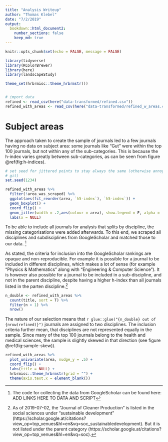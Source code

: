 ```yaml
---
title: "Analysis Writeup"
author: "Thomas Klebel"
date: "7/2/2019"
output: 
  bookdown::html_document2:
    number_sections: false
    keep_md: true
---
```


```r
knitr::opts_chunk$set(echo = FALSE, message = FALSE)
```

```r
library(tidyverse)
library(RColorBrewer)
library(here)
library(landscapeStudy)

theme_set(hrbrmisc::theme_hrbrmstr())


# import data
refined <- read_csv(here("data-transformed/refined.csv"))
refined_with_areas <- read_csv(here("data-transformed/refined_w_areas.csv"))

```

# Subject areas
The approach taken to create the sample of journals led to a few journals 
having no data on subject area: some journals like "Gut" were within the top
100 journals, but not within any of the sub-categories. This is because the
h-index varies greatly between sub-categories, as can be seen from figure 
\@ref(fig:h-indices).

```r
# set seed for jittered points to stay always the same (otherwise annoying for
# git)
set.seed(1234)

refined_with_areas %>% 
  filter(!area_was_scraped) %>% 
  ggplot(aes(fct_reorder(area, `h5-index`), `h5-index`)) +
  geom_boxplot() +
  coord_flip() +
  geom_jitter(width = .2,aes(colour = area), show.legend = F, alpha = .5) +
  labs(x = NULL)
```

To be able to include all journals for analysis that splits by discipline, the
missing categorisations were added afterwards. To this end, we scraped all 
disciplines and subdisciplines from GoogleScholar and matched those to our data.
^[The code for collecting the data from GoogleScholar can be found here:
ADD LINKS HERE TO DATA AND SCRIPT]

As stated, the criteria for inclusion into the GoogleScholar rankings are opaque
and non-reproducible. For example it is possible for a journal to be included in
different disciplines, which makes a lot of sense
(for example "Physics & Mathematics" along with 
"Engineering & Computer Science"). It is however also possible for a journal to
be included in a sub-discipline, and not in the parent discipline, despite 
having a higher h-index than all journals listed in the parten discipline.^[As
of 2019-07-02, the "Journal of Cleaner Production" is listed in the social 
sciences under "sustainable development"
(https://scholar.google.at/citations?view_op=top_venues&hl=en&vq=soc_sustainabledevelopment). 
But it is not listed under the parent category 
(https://scholar.google.at/citations?view_op=top_venues&hl=en&vq=soc).]


```r
n_double <- refined_with_areas %>% 
  count(title, sort = T) %>% 
  filter(n > 1) %>% 
  nrow()
```


The nature of our selection means that 
`r glue::glue("{n_double} out of {nrow(refined)}")` journals are assigned to two
disciplines. The inclusion criteria further mean, that disciplines are not 
represented equally in the sample. Since many of the top 100 journals belong to 
the health and medical sciences, the sample is slightly skewed in that direction
(see figure \@ref(fig:sample-skew)).


```r
refined_with_areas %>%
  plot_univariate(area, nudge_y = .5) +
  coord_flip() +
  labs(title = NULL) +
  hrbrmisc::theme_hrbrmstr(grid = "") +
  theme(axis.text.x = element_blank())
```



